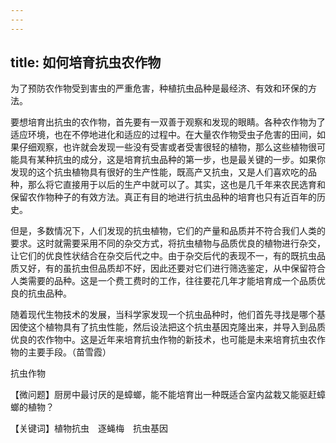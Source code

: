 ```yaml
---
---
---
```

title: 如何培育抗虫农作物
---




为了预防农作物受到害虫的严重危害，种植抗虫品种是最经济、有效和环保的方法。

要想培育出抗虫的农作物，首先要有一双善于观察和发现的眼睛。各种农作物为了适应环境，也在不停地进化和适应的过程中。在大量农作物受虫子危害的田间，如果仔细观察，也许就会发现一些没有受害或者受害很轻的植物，那么这些植物很可能具有某种抗虫的成分，这是培育抗虫品种的第一步，也是最关键的一步。如果你发现的这个抗虫植物具有很好的生产性能，既高产又抗虫，又是人们喜欢吃的品种，那么将它直接用于以后的生产中就可以了。其实，这也是几千年来农民选育和保留农作物种子的有效方法。真正有目的地进行抗虫品种的培育也只有近百年的历史。

但是，多数情况下，人们发现的抗虫植物，它们的产量和品质并不符合我们人类的要求。这时就需要采用不同的杂交方式，将抗虫植物与品质优良的植物进行杂交，让它们的优良性状结合在杂交后代之中。由于杂交后代的表现不一，有的既抗虫品质又好，有的虽抗虫但品质却不好，因此还要对它们进行筛选鉴定，从中保留符合人类需要的品种。这是一个费工费时的工作，往往要花几年才能培育成一个品质优良的抗虫品种。

随着现代生物技术的发展，当科学家发现一个抗虫品种时，他们首先寻找是哪个基因使这个植物具有了抗虫性能，然后设法把这个抗虫基因克隆出来，并导入到品质优良的农作物中。这是近年来培育抗虫作物的新技术，也可能是未来培育抗虫农作物的主要手段。（苗雪霞）

抗虫作物





【微问题】厨房中最讨厌的是蟑螂，能不能培育出一种既适合室内盆栽又能驱赶蟑螂的植物？

【关键词】植物抗虫　逐蝇梅　抗虫基因